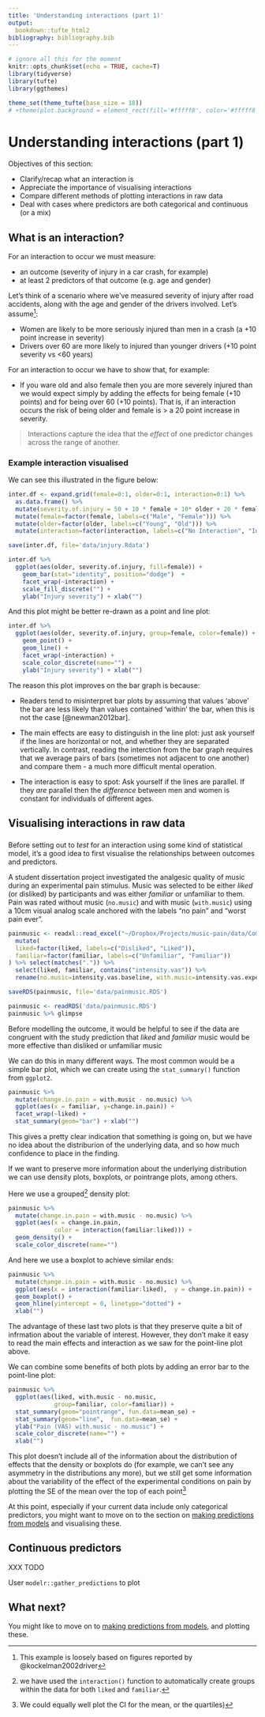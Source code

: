 ```yaml
---
title: 'Understanding interactions (part 1)'
output:
  bookdown::tufte_html2
bibliography: bibliography.bib
---
```


```r
# ignore all this for the moment
knitr::opts_chunk$set(echo = TRUE, cache=T)
library(tidyverse)
library(tufte)
library(ggthemes)

theme_set(theme_tufte(base_size = 18))
# +theme(plot.background = element_rect(fill='#fffff8', color='#fffff8'))
```





# Understanding interactions (part 1) {#understanding-interactions}


Objectives of this section:

- Clarify/recap what an interaction is
- Appreciate the importance of visualising interactions
- Compare different methods of plotting interactions in raw data 
- Deal with cases where predictors are both categorical and continuous (or a mix)


## What is an interaction? 

For an interaction to occur we must measure:

- an outcome (severity of injury in a car crash, for example)
- at least 2 predictors of that outcome (e.g. age and gender)

Let's think of a scenario where we've measured severity of injury after road accidents, along with the age and gender of the drivers involved. Let's assume^[This example is loosely based on figures reported by @kockelman2002driver]:

- Women are likely to be more seriously injured than men in a crash (a +10 point increase in severity)
- Drivers over 60 are more likely to injured than younger drivers (+10 point severity vs <60 years)

For an interaction to occur we have to show that, for example:

- If you ware old and also female then you are more severely injured than we would expect simply by adding the effects for being female (+10 points) and for being over 60 (+10 points).  That is, if an interaction occurs the risk of being older and female is > a 20 point increase in severity. 



> Interactions capture the idea that the *effect* of one predictor changes across the range of another.


### Example interaction visualised

We can see this illustrated in the figure below:

```r
inter.df <- expand.grid(female=0:1, older=0:1, interaction=0:1) %>% 
  as.data.frame() %>% 
  mutate(severity.of.injury = 50 + 10 * female + 10* older + 20 * female*older*interaction) %>%
  mutate(female=factor(female, labels=c("Male", "Female"))) %>% 
  mutate(older=factor(older, labels=c("Young", "Old"))) %>% 
  mutate(interaction=factor(interaction, labels=c("No Interaction", "Interaction")))

save(inter.df, file='data/injury.Rdata')
```


```r
inter.df %>% 
  ggplot(aes(older, severity.of.injury, fill=female)) + 
    geom_bar(stat="identity", position="dodge")  + 
    facet_wrap(~interaction) + 
    scale_fill_discrete("") + 
    ylab("Injury severity") + xlab("")
```



And this plot might be better re-drawn as a point and line plot:

```r
inter.df %>% 
  ggplot(aes(older, severity.of.injury, group=female, color=female)) + 
    geom_point() + 
    geom_line() + 
    facet_wrap(~interaction) + 
    scale_color_discrete(name="") + 
    ylab("Injury severity") + xlab("") 
```


The reason this plot improves on the bar graph is because:

- Readers tend to misinterpret bar plots by assuming that values 'above' the bar are less likely than values contained 'within' the bar, when this is not the case [@newman2012bar].

- The main effects are easy to distinguish in the line plot: just ask yourself if the lines are horizontal or not, and whether they are separated vertically. In contrast, reading the interction from the bar graph requires that we average pairs of bars (sometimes not adjacent to one another) and compare them - a much more difficult mental operation.

- The interaction is easy to spot: Ask yourself if the lines are parallel. If they *are* parallel then the *difference* between men and women is constant for individuals of different ages. 





## Visualising interactions in raw data 

### {- #pain-music-data}

Before setting out to *test* for an interaction using some kind of statistical model, it's a good idea to first visualise the relationships between outcomes and predictors.

A student dissertation project investigated the analgesic quality of music during an experimental pain stimulus. Music was selected to be either *liked* (or disliked) by participants and was either *familiar* or unfamiliar to them. Pain was rated without music (`no.music`) and with music (`with.music`) using a 10cm visual analog scale anchored with the labels "no pain" and "worst pain ever".

```r
painmusic <- readxl::read_excel("~/Dropbox/Projects/music-pain/data/CompleteDataForAnalysis2.xlsx") %>%
  mutate(
  liked=factor(liked, labels=c("Disliked", "Liked")),
  familiar=factor(familiar, labels=c("Unfamiliar", "Familiar"))
) %>% select(matches(".")) %>%
  select(liked, familiar, contains("intensity.vas")) %>%
  rename(no.music=intensity.vas.baseline, with.music=intensity.vas.experimental)

saveRDS(painmusic, file='data/painmusic.RDS')
```

```r
painmusic <- readRDS('data/painmusic.RDS')
painmusic %>% glimpse
```



Before modelling the outcome, it would be helpful to see if the data are congruent with the study prediction that *liked* and *familiar* music would be more effective than disliked or unfamiliar music


We can do this in many different ways. The most common would be a simple bar plot, which we can create using the `stat_summary()` function from `ggplot2`.

```r
painmusic %>% 
  mutate(change.in.pain = with.music - no.music) %>% 
  ggplot(aes(x = familiar, y=change.in.pain)) + 
  facet_wrap(~liked) +
  stat_summary(geom="bar") + xlab("")
```


This gives a pretty clear indication that something is going on, but we have no idea about the distriburion of the underlying data, and so how much confidence to place in the finding.

If we want to preserve more information about the underlying distribution we can use density plots, boxplots, or pointrange plots, among others.

Here we use a grouped^[we have used the `interaction()` function to automatically create groups within the data for both `liked` and `familiar`.] density plot:

```r
painmusic %>% 
  mutate(change.in.pain = with.music - no.music) %>% 
  ggplot(aes(x = change.in.pain, 
             color = interaction(familiar:liked))) + 
  geom_density() + 
  scale_color_discrete(name="")
```


And here we use a boxplot to achieve similar ends:

```r
painmusic %>% 
  mutate(change.in.pain = with.music - no.music) %>% 
  ggplot(aes(x = interaction(familiar:liked),  y = change.in.pain)) + 
  geom_boxplot() + 
  geom_hline(yintercept = 0, linetype="dotted") +
  xlab("")
```


The advantage of these last two plots is that they preserve quite a bit of infrmation about the variable of interest. However, they don't make it easy to read the main effects and interaction as we saw for the point-line plot above.

We can combine some benefits of both plots by adding an error bar to the point-line plot:

```r
painmusic %>% 
  ggplot(aes(liked, with.music - no.music, 
             group=familiar, color=familiar)) + 
  stat_summary(geom="pointrange", fun.data=mean_se) + 
  stat_summary(geom="line",  fun.data=mean_se) +
  ylab("Pain (VAS) with.music - no.music") +
  scale_color_discrete(name="") + 
  xlab("") 
```

This plot doesn't include all of the information about the distribution of effects that the density or boxplots do (for example, we can't see any asymmetry in the distributions any more), but we still get some information about the variability of the effect of the experimental conditions on pain by plotting the SE of the mean over the top of each point^[We could equally well plot the CI for the mean, or the quartiles)]

At this point, especially if your current data include only categorical predictors, you might want to move on to the section on [making predictions from models](predictions-and-margins.html) and visualising these.


## Continuous predictors


XXX TODO

User  `modelr::gather_predictions` to plot 




## What next?

You might like to move on to [making predictions from models](predictions-and-margins.html), and plotting these.







